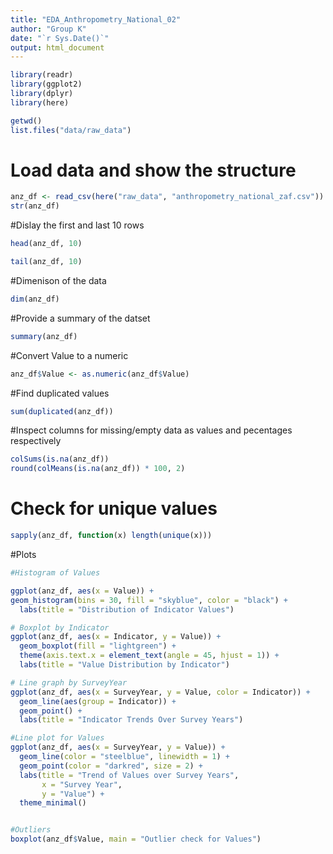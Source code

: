 ```yaml
---
title: "EDA_Anthropometry_National_02"
author: "Group K"
date: "`r Sys.Date()`"
output: html_document
---
```

```r
library(readr)
library(ggplot2)
library(dplyr)
library(here)

getwd()
list.files("data/raw_data")
```

# Load data and show the structure 
```r
anz_df <- read_csv(here("raw_data", "anthropometry_national_zaf.csv"))
str(anz_df)
```
#Dislay the first and last 10 rows
```r
head(anz_df, 10)

tail(anz_df, 10)
```

#Dimenison of the data
```r
dim(anz_df)
```
#Provide a summary of the datset
```r
summary(anz_df)
```
#Convert Value to a numeric
```r
anz_df$Value <- as.numeric(anz_df$Value)
```
#Find duplicated values 
```r
sum(duplicated(anz_df))
```
#Inspect columns for missing/empty data as values and pecentages respectively
```r
colSums(is.na(anz_df))
round(colMeans(is.na(anz_df)) * 100, 2)
```

# Check for unique values
```r
sapply(anz_df, function(x) length(unique(x)))

```
#Plots
```r
#Histogram of Values

ggplot(anz_df, aes(x = Value)) +
geom_histogram(bins = 30, fill = "skyblue", color = "black") +
  labs(title = "Distribution of Indicator Values")

# Boxplot by Indicator
ggplot(anz_df, aes(x = Indicator, y = Value)) +
  geom_boxplot(fill = "lightgreen") +
  theme(axis.text.x = element_text(angle = 45, hjust = 1)) +
  labs(title = "Value Distribution by Indicator")

# Line graph by SurveyYear
ggplot(anz_df, aes(x = SurveyYear, y = Value, color = Indicator)) +
  geom_line(aes(group = Indicator)) +
  geom_point() +
  labs(title = "Indicator Trends Over Survey Years")

#Line plot for Values
ggplot(anz_df, aes(x = SurveyYear, y = Value)) +
  geom_line(color = "steelblue", linewidth = 1) +
  geom_point(color = "darkred", size = 2) +
  labs(title = "Trend of Values over Survey Years",
       x = "Survey Year",
       y = "Value") +
  theme_minimal()


#Outliers
boxplot(anz_df$Value, main = "Outlier check for Values")
```



